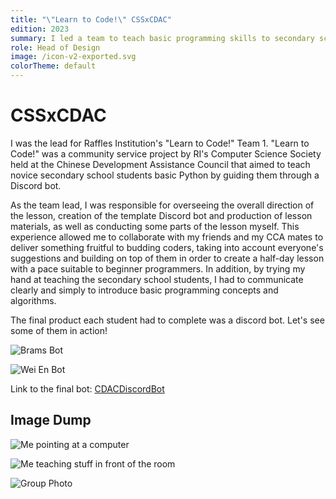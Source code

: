 ```yaml
---
title: "\"Learn to Code!\" CSSxCDAC"
edition: 2023
summary: I led a team to teach basic programming skills to secondary school students at the Chinese Development Assistance Council by guiding them to create a Discord bot.
role: Head of Design
image: /icon-v2-exported.svg
colorTheme: default
---
```


# CSSxCDAC

I was the lead for Raffles Institution's "Learn to Code!" Team 1. "Learn to Code!" was a community service project by RI's Computer Science Society held at the Chinese Development Assistance Council that aimed to teach novice secondary school students basic Python by guiding them through a Discord bot.

As the team lead, I was responsible for overseeing the overall direction of the lesson, creation of the template Discord bot and production of lesson materials, as well as conducting some parts of the lesson myself. This experience allowed me to collaborate with my friends and my CCA mates to deliver something fruitful to budding coders, taking into account everyone's suggestions and building on top of them in order to create a half-day lesson with a pace suitable to beginner programmers. In addition, by trying my hand at teaching the secondary school students, I had to communicate clearly and simply to introduce basic programming concepts and algorithms.

The final product each student had to complete was a discord bot. Let's see some of them in action!

![Brams Bot](/static/cssxcdac/brams-bot.png)

![Wei En Bot](/static/cssxcdac/weien-bot.png)

Link to the final bot: [CDACDiscordBot](https://github.com/RenoirTan/CDACDiscordBot)

## Image Dump

![Me pointing at a computer](/static/cssxcdac/IMG_2978.jpg)

![Me teaching stuff in front of the room](/static/cssxcdac/IMG_3132.jpg)

![Group Photo](/static/cssxcdac/IMG_3159.jpg)